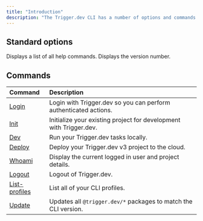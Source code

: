 ```yaml
---
title: "Introduction"
description: "The Trigger.dev CLI has a number of options and commands to help you develop locally, self host, and deploy your tasks."
---
```


## Standard options

<ParamField body="Help" type="--help | -h">
  Displays a list of all help commands.
</ParamField>

<ParamField body="Version" type="--version | -v">
  Displays the version number.
</ParamField>

## Commands

| Command                                                  | Description                                                            |
| :------------------------------------------------------- | :--------------------------------------------------------------------- |
| [Login](/cli-login-commands)                       | Login with Trigger.dev so you can perform authenticated actions.       |
| [Init](/cli-init-commands)                        | Initialize your existing project for development with Trigger.dev.     |
| [Dev](/cli-dev-commands)                         | Run your Trigger.dev tasks locally.                                    |
| [Deploy](/cli-deploy-commands)                      | Deploy your Trigger.dev v3 project to the cloud.                       |
| [Whoami](/cli-whoami-commands)                      | Display the current logged in user and project details.                |
| [Logout](/cli-logout-commands)                      | Logout of Trigger.dev.                                                 |
| [List-profiles](/cli-list-profiles-commands)               | List all of your CLI profiles.                                         |
| [Update](/cli-update-commands)                      | Updates all `@trigger.dev/*` packages to match the CLI version.        |